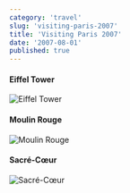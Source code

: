 ```yaml
---
category: 'travel'
slug: 'visiting-paris-2007'
title: 'Visiting Paris 2007'
date: '2007-08-01'
published: true
---
```


#### Eiffel Tower

![Eiffel Tower](./images/eiffel.jpeg)

#### Moulin Rouge

![Moulin Rouge](./images/moulin.jpeg)

#### Sacré-Cœur

![Sacré-Cœur](./images/sacre.jpeg)
